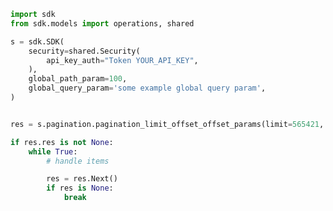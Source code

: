 ```python showLineNumbers copy filename="Pagination Limit Offset Offset Params usage example"
import sdk
from sdk.models import operations, shared

s = sdk.SDK(
    security=shared.Security(
        api_key_auth="Token YOUR_API_KEY",
    ),
    global_path_param=100,
    global_query_param='some example global query param',
)


res = s.pagination.pagination_limit_offset_offset_params(limit=565421, offset=840429)

if res.res is not None:
    while True:
        # handle items

        res = res.Next()
        if res is None:
            break

```
